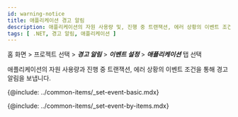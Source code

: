 ```yaml
---
id: warning-notice
title: 애플리케이션 경고 알림
description: 애플리케이션의 자원 사용량 및, 진행 중 트랜잭션, 에러 상황의 이벤트 조건을 통해 경고 알림을 보냅니다.
tags: [ .NET, 경고 알림, 애플리케이션 ]
---
```


홈 화면 > 프로젝트 선택 > ***경고 알림*** > ***이벤트 설정*** > ***애플리케이션*** 탭 선택

애플리케이션의 자원 사용량과 진행 중 트랜잭션, 에러 상황의 이벤트 조건을 통해 경고 알림을 보냅니다.

<ImgLang img='set-events-app.png' desc='이벤트 설정 - 애플리케이션' />

{@include: ../common-items/_set-event-basic.mdx}  

{@include: ../common-items/_set-event-by-items.mdx} 